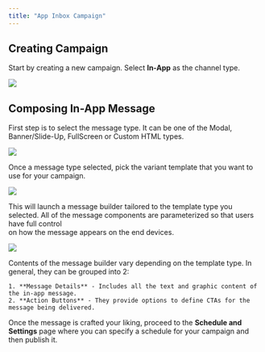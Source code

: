 ```yaml
---
title: "App Inbox Campaign"
---
```



## Creating Campaign

Start by creating a new campaign. Select **In-App** as the channel type.

<Frame>
  <img src="/images/in-app-campaign-2.png" />
</Frame>

## Composing In-App Message

First step is to select the message type. It can be one of the Modal, Banner/Slide-Up, FullScreen or Custom HTML types.

<Frame caption="Modal message type selected">
  <img src="/images/in-app-campaign-3.png" />
</Frame>

Once a message type selected, pick the variant template that you want to use for your campaign.

<Frame caption="Default Modal template type selected (one with modal image, title, message, and 2 action buttons)">
  <img src="/images/in-app-campaign-4.png" />
</Frame>

This will launch a message builder tailored to the template type you selected. All of the message components are parameterized so that users have full control  
on how the message appears on the end devices.

<Frame caption="A sample in-app message created using message builder UI for the default Modal template">
  <img src="/images/in-app-campaign-5.png" />
</Frame>

Contents of the message builder vary depending on the template type. In general, they can be grouped into 2:

    1. **Message Details** - Includes all the text and graphic content of the in-app message.
    2. **Action Buttons** - They provide options to define CTAs for the message being delivered.

Once the message is crafted your liking, proceed to the **Schedule and Settings** page where you can specify a schedule for your campaign and then publish it.
